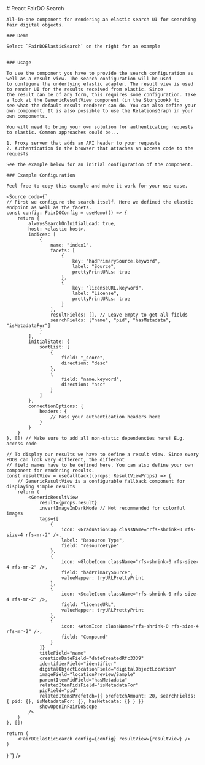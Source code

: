 

<Meta title="Getting Started" />

<div>
    # React FairDO Search

    All-in-one component for rendering an elastic search UI for searching fair digital objects.

    ### Demo

    Select `FairDOElasticSearch` on the right for an example


    ### Usage

    To use the component you have to provide the search configuration as well as a result view. The search configuration will be used
    to configure the underlying elastic adapter. The result view is used to render UI for the results received from elastic. Since
    the result can be of any form, this requires some configuration. Take a look at the GenericResultView component (in the Storybook) to
    see what the default result renderer can do. You can also define your own component. It is also possible to use the RelationsGraph in your
    own components.

    You will need to bring your own solution for authenticating requests to elastic. Common approaches could be...

    1. Proxy server that adds an API header to your requests
    2. Authentication in the browser that attaches an access code to the requests

    See the example below for an initial configuration of the component.

    ### Example Configuration

    Feel free to copy this example and make it work for your use case.

    <Source code={`
    // First we configure the search itself. Here we defined the elastic endpoint as well as the facets.
    const config: FairDOConfig = useMemo(() => {
        return {
            alwaysSearchOnInitialLoad: true,
            host: <elastic host>,
            indices: [
                {
                    name: "index1",
                    facets: [
                        {
                            key: "hadPrimarySource.keyword",
                            label: "Source",
                            prettyPrintURLs: true
                        },
                        {
                            key: "licenseURL.keyword",
                            label: "License",
                            prettyPrintURLs: true
                        }
                    ],
                    resultFields: [], // Leave empty to get all fields
                    searchFields: ["name", "pid", "hasMetadata", "isMetadataFor"]
                }
            ],
            initialState: {
                sortList: [
                    {
                        field: "_score",
                        direction: "desc"
                    },
                    {
                        field: "name.keyword",
                        direction: "asc"
                    }
                ]
            },
            connectionOptions: {
                headers: {
                    // Pass your authentication headers here
                }
            }
        }
    }, []) // Make sure to add all non-static dependencies here! E.g. access code

    // To display our results we have to define a result view. Since every FDOs can look very different, the different
    // field names have to be defined here. You can also define your own component for rendering results.
    const resultView = useCallback((props: ResultViewProps) => {
        // GenericResultView is a configurable fallback component for displaying simple results
        return (
            <GenericResultView
                result={props.result}
                invertImageInDarkMode // Not recommended for colorful images
                tags={[
                    {
                        icon: <GraduationCap className="rfs-shrink-0 rfs-size-4 rfs-mr-2" />,
                        label: "Resource Type",
                        field: "resourceType"
                    },
                    {
                        icon: <GlobeIcon className="rfs-shrink-0 rfs-size-4 rfs-mr-2" />,
                        field: "hadPrimarySource",
                        valueMapper: tryURLPrettyPrint
                    },
                    {
                        icon: <ScaleIcon className="rfs-shrink-0 rfs-size-4 rfs-mr-2" />,
                        field: "licenseURL",
                        valueMapper: tryURLPrettyPrint
                    },
                    {
                        icon: <AtomIcon className="rfs-shrink-0 rfs-size-4 rfs-mr-2" />,
                        field: "Compound"
                    }
                ]}
                titleField="name"
                creationDateField="dateCreatedRfc3339"
                identifierField="identifier"
                digitalObjectLocationField="digitalObjectLocation"
                imageField="locationPreview/Sample"
                parentItemPidField="hasMetadata"
                relatedItemPidsField="isMetadataFor"
                pidField="pid"
                relatedItemsPrefetch={{ prefetchAmount: 20, searchFields: { pid: {}, isMetadataFor: {}, hasMetadata: {} } }}
                showOpenInFairDoScope
            />
        )
    }, [])

    return (
        <FairDOElasticSearch config={config} resultView={resultView} />
    )
}
`} />

</div>
